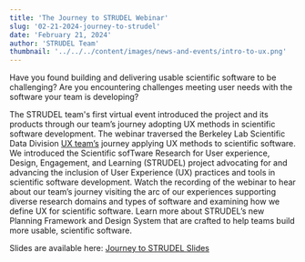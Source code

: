 ```yaml
---
title: 'The Journey to STRUDEL Webinar'
slug: '02-21-2024-journey-to-strudel'
date: 'February 21, 2024'
author: 'STRUDEL Team'
thumbnail: '../../../content/images/news-and-events/intro-to-ux.png'
---
```


Have you found building and delivering usable scientific software to be challenging? Are you encountering challenges meeting user needs with the software your team is developing?

The STRUDEL team's first virtual event introduced the project and its products through our team’s journey adopting UX methods in scientific software development. The webinar traversed the Berkeley Lab Scientific Data Division [UX team’s](https://ux.lbl.gov) journey applying UX methods to scientific software. We introduced the Scientific sofTware Research for User experience, Design, Engagement, and Learning (STRUDEL) project advocating for and advancing the inclusion of User Experience (UX) practices and tools in scientific software development. Watch the recording of the webinar to hear about our team’s journey visiting the arc of our experiences supporting diverse research domains and types of software and examining how we define UX for scientific software. Learn more about STRUDEL’s new Planning Framework and Design System that are crafted to help teams build more usable, scientific software.

Slides are available here: [Journey to STRUDEL Slides](../../../content/pdfs/2024-02-21-JourneyToStrudelSlides.pdf)